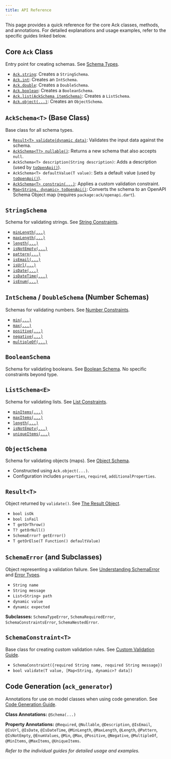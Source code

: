 ```yaml
---
title: API Reference
---
```


This page provides a quick reference for the core Ack classes, methods, and annotations. For detailed explanations and usage examples, refer to the specific guides linked below.

## Core `Ack` Class

Entry point for creating schemas. See [Schema Types](../core-concepts/schemas.mdx).

- [`Ack.string`](../core-concepts/schemas.mdx#string-schema): Creates a `StringSchema`.
- [`Ack.int`](../core-concepts/schemas.mdx#number-schemas): Creates an `IntSchema`.
- [`Ack.double`](../core-concepts/schemas.mdx#number-schemas): Creates a `DoubleSchema`.
- [`Ack.boolean`](../core-concepts/schemas.mdx#boolean-schema): Creates a `BooleanSchema`.
- [`Ack.list(AckSchema itemSchema)`](../core-concepts/schemas.mdx#list-schema): Creates a `ListSchema`.
- [`Ack.object(...)`](../core-concepts/schemas.mdx#object-schema): Creates an `ObjectSchema`.

## `AckSchema<T>` (Base Class)

Base class for all schema types.

- [`Result<T> validate(dynamic data)`](../core-concepts/error-handling.mdx#the-result-object): Validates the input data against the schema.
- [`AckSchema<T?> nullable()`](../core-concepts/schemas.mdx#making-schemas-nullable): Returns a new schema that also accepts `null`.
- `AckSchema<T> description(String description)`: Adds a description (used by [`toOpenApi()`](../guides/openapi-integration.mdx)).
- `AckSchema<T> defaultValue(T value)`: Sets a default value (used by [`toOpenApi()`](../guides/openapi-integration.mdx)).
- [`AckSchema<T> constrain(...)`](../guides/custom-validation.mdx#applying-custom-constraints): Applies a custom validation constraint.
- [`Map<String, dynamic> toOpenApi()`](../guides/openapi-integration.mdx#generating-openapi-schemas): Converts the schema to an OpenAPI Schema Object map (requires `package:ack/openapi.dart`).

## `StringSchema`

Schema for validating strings. See [String Constraints](../core-concepts/validation.mdx#string-constraints).

- [`minLength(...)`](../core-concepts/validation.mdx#minlengthint-min)
- [`maxLength(...)`](../core-concepts/validation.mdx#maxlengthint-max)
- [`length(...)`](../core-concepts/validation.mdx#lengthint-exactlength)
- [`isNotEmpty(...)`](../core-concepts/validation.mdx#isnotempty)
- [`pattern(...)`](../core-concepts/validation.mdx#patternstring-pattern--string-patternname-string-example)
- [`isEmail(...)`](../core-concepts/validation.mdx#isemail)
- [`isUrl(...)`](../core-concepts/validation.mdx#isurl)
- [`isDate(...)`](../core-concepts/validation.mdx#isdate)
- [`isDateTime(...)`](../core-concepts/validation.mdx#isdatetime)
- [`isEnum(...)`](../core-concepts/validation.mdx#isenumliststring-allowedvalues)

## `IntSchema` / `DoubleSchema` (Number Schemas)

Schemas for validating numbers. See [Number Constraints](../core-concepts/validation.mdx#number-constraints-int-and-double).

- [`min(...)`](../core-concepts/validation.mdx#minnum-limit--bool-exclusive--false)
- [`max(...)`](../core-concepts/validation.mdx#maxnum-limit--bool-exclusive--false)
- [`positive(...)`](../core-concepts/validation.mdx#positive)
- [`negative(...)`](../core-concepts/validation.mdx#negative)
- [`multipleOf(...)`](../core-concepts/validation.mdx#multipleofnum-factor)

## `BooleanSchema`

Schema for validating booleans. See [Boolean Schema](../core-concepts/schemas.mdx#boolean-schema). No specific constraints beyond type.

## `ListSchema<E>`

Schema for validating lists. See [List Constraints](../core-concepts/validation.mdx#list-constraints).

- [`minItems(...)`](../core-concepts/validation.mdx#minitemsint-min)
- [`maxItems(...)`](../core-concepts/validation.mdx#maxitemsint-max)
- [`length(...)`](../core-concepts/validation.mdx#lengthint-exactlength-1)
- [`isNotEmpty(...)`](../core-concepts/validation.mdx#isnotempty-1)
- [`uniqueItems(...)`](../core-concepts/validation.mdx#uniqueitems)

## `ObjectSchema`

Schema for validating objects (maps). See [Object Schema](../core-concepts/schemas.mdx#object-schema).

- Constructed using `Ack.object(...)`.
- Configuration includes `properties`, `required`, `additionalProperties`.

## `Result<T>`

Object returned by `validate()`. See [The Result Object](../core-concepts/error-handling.mdx#the-result-object).

- `bool isOk`
- `bool isFail`
- `T getOrThrow()`
- `T? getOrNull()`
- `SchemaError? getError()`
- `T getOrElse(T Function() defaultValue)`

## `SchemaError` (and Subclasses)

Object representing a validation failure. See [Understanding SchemaError](../core-concepts/error-handling.mdx#understanding-schemaerror) and [Error Types](../core-concepts/error-handling.mdx#error-types).

- `String name`
- `String message`
- `List<String> path`
- `dynamic value`
- `dynamic expected`

**Subclasses:** `SchemaTypeError`, `SchemaRequiredError`, `SchemaConstraintsError`, `SchemaNestedError`.

## `SchemaConstraint<T>`

Base class for creating custom validation rules. See [Custom Validation Guide](../guides/custom-validation.mdx).

- `SchemaConstraint({required String name, required String message})`
- `bool validate(T value, [Map<String, dynamic>? data])`

## Code Generation (`ack_generator`)

Annotations for use on model classes when using code generation. See [Code Generation Guide](../guides/code-generation.mdx#available-annotations).

**Class Annotations:** `@Schema(...)`

**Property Annotations:** `@Required`, `@Nullable`, `@Description`, `@IsEmail`, `@IsUrl`, `@IsDate`, `@IsDateTime`, `@MinLength`, `@MaxLength`, `@Length`, `@Pattern`, `@IsNotEmpty`, `@EnumValues`, `@Min`, `@Max`, `@Positive`, `@Negative`, `@MultipleOf`, `@MinItems`, `@MaxItems`, `@UniqueItems`.

*Refer to the individual guides for detailed usage and examples.* 